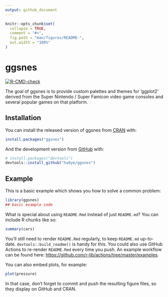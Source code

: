 ```yaml
---
output: github_document
---
```


<!-- README.md is generated from README.Rmd. Please edit that file -->

```r
knitr::opts_chunk$set(
  collapse = TRUE,
  comment = "#>",
  fig.path = "man/figures/README-",
  out.width = "100%"
)
```

# ggsnes

<!-- badges: start -->
[![R-CMD-check](https://github.com/ha0ye/ggsnes/workflows/R-CMD-check/badge.svg)](https://github.com/ha0ye/ggsnes/actions)
<!-- badges: end -->

The goal of ggsnes is to provide custom palettes and themes for 'ggplot2' derived from the Super Nintendo / Super Famicon video game consoles and several popular games on that platform.

## Installation

You can install the released version of ggsnes from [CRAN](https://CRAN.R-project.org) with:

``` r
install.packages("ggsnes")
```

And the development version from [GitHub](https://github.com/) with:

``` r
# install.packages("devtools")
devtools::install_github("ha0ye/ggsnes")
```
## Example

This is a basic example which shows you how to solve a common problem:

```r
library(ggsnes)
## basic example code
```

What is special about using `README.Rmd` instead of just `README.md`? You can include R chunks like so:

```r
summary(cars)
```

You'll still need to render `README.Rmd` regularly, to keep `README.md` up-to-date. `devtools::build_readme()` is handy for this. You could also use GitHub Actions to re-render `README.Rmd` every time you push. An example workflow can be found here: <https://github.com/r-lib/actions/tree/master/examples>.

You can also embed plots, for example:

```r
plot(pressure)
```

In that case, don't forget to commit and push the resulting figure files, so they display on GitHub and CRAN.
